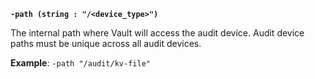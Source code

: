 <a id="audit-flag-path" />

**`-path (string : "/<device_type>")`**

The internal path where Vault will access the audit device. Audit device paths
must be unique across all audit devices.

**Example**: `-path "/audit/kv-file"`
